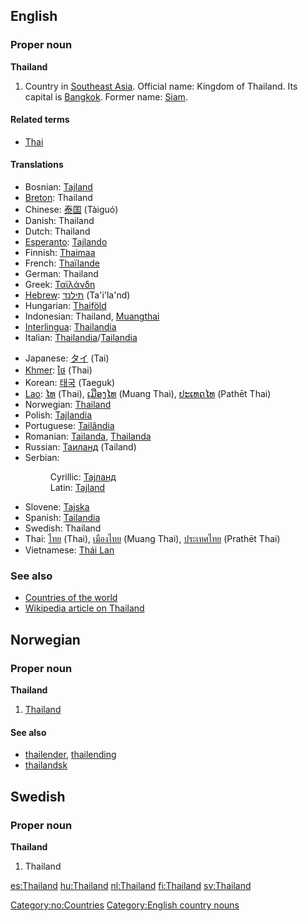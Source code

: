 ==English==
===Proper noun===
'''Thailand'''
# Country in [[Southeast Asia]]. Official name: Kingdom of Thailand. Its capital is [[Bangkok]].  Former name: [[Siam]].

====Related terms====
*[[Thai]]

====Translations====
{{top}}
*Bosnian: [[Tajland#Bosnian|Tajland]] {{m}}
*[[Breton]]: Thailand
*Chinese: [[泰国]] (Tàiguó)
*Danish: Thailand
*Dutch: Thailand
*[[Esperanto]]: [[Tajlando]]
*Finnish: [[Thaimaa]]
*French: [[Thaïlande]] {{f}}
*German: Thailand {{n}}
*Greek: [[Ταϊλάνδη]] {{f}}
*[[Hebrew]]: [[תילנד]] (Ta'i'la'nd)
*Hungarian: [[Thaiföld]]
*Indonesian: Thailand, [[Muangthai]]
*[[Interlingua]]: [[Thailandia]]
*Italian: [[Thailandia]]/[[Tailandia]] {{f}}
{{mid}}
*Japanese: [[タイ]] (Tai)
*[[Khmer]]: [[ថៃ]] (Thai)
*Korean: [[태국]] (Taeguk)
*[[Lao]]: [[ໄທ]] (Thai), [[ເມືອງໄທ]] (Muang Thai), [[ປະເທດໄທ]] (Pathēt Thai)
*Norwegian: [[#Norwegian|Thailand]]
*Polish: [[Tajlandia]]
*Portuguese: [[Tailândia]]
*Romanian: [[Tailanda]], [[Thailanda]] {{f}}
*Russian: [[Таиланд]] (Tailand)
*Serbian:
*:Cyrillic: [[Тајланд#Serbian|Тајланд]] {{m}}
*:Latin: [[Tajland#Serbian|Tajland]] {{m}}
*Slovene: [[Tajska]] {{f}}
*Spanish: [[Tailandia]]
*Swedish: Thailand
*Thai: [[ไทย]] (Thai), [[เมืองไทย]] (Muang Thai), [[ประเทศไทย]] (Prathēt Thai)
*Vietnamese: [[Thái Lan]]
{{bottom}}

===See also===
*[[Countries of the world]]
*[[w:Thailand|Wikipedia article on Thailand]]

==Norwegian==
===Proper noun===
[[Category:no:Countries]]
'''Thailand'''
#[[#English|Thailand]]
====See also====
*[[thailender]], [[thailending]]
*[[thailandsk]]

==Swedish==
===Proper noun===
'''Thailand'''
# Thailand

[[Category:English country nouns]]

[[es:Thailand]]
[[hu:Thailand]]
[[nl:Thailand]]
[[fi:Thailand]]
[[sv:Thailand]]